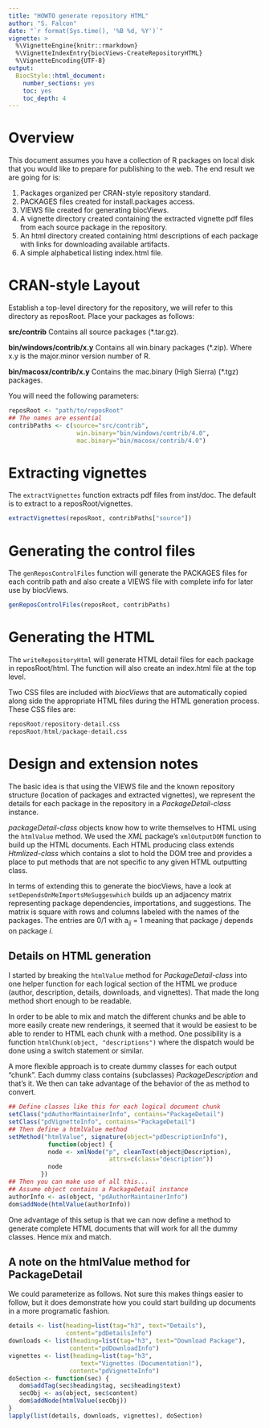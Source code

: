 ```yaml
---
title: "HOWTO generate repository HTML"
author: "S. Falcon"
date: "`r format(Sys.time(), '%B %d, %Y')`"
vignette: >
  %\VignetteEngine{knitr::rmarkdown}
  %\VignetteIndexEntry{biocViews-CreateRepositoryHTML}
  %\VignetteEncoding{UTF-8}
output:
  BiocStyle::html_document:
    number_sections: yes
    toc: yes
    toc_depth: 4
---
```


# Overview

This document assumes you have a collection of R packages on local disk that you
would like to prepare for publishing to the web. The end result we are going for 
is:

1. Packages organized per CRAN-style repository standard.
2. PACKAGES files created for install.packages access.
3. VIEWS file created for generating biocViews.
4. A vignette directory created containing the extracted vignette pdf files from 
   each source package in the repository.
5. An html directory created containing html descriptions of each package with 
   links for downloading available artifacts.
6. A simple alphabetical listing index.html file.

# CRAN-style Layout

Establish a top-level directory for the repository, we will refer to this 
directory as reposRoot. Place your packages as follows:

**src/contrib** Contains all source packages (*.tar.gz).

**bin/windows/contrib/x.y** Contains all win.binary packages (*.zip). Where x.y 
  is the major.minor version number of R.

**bin/macosx/contrib/x.y** Contains the mac.binary (High Sierra) (*.tgz) 
  packages.

You will need the following parameters:

```r
reposRoot <- "path/to/reposRoot"
## The names are essential
contribPaths <- c(source="src/contrib",
                   win.binary="bin/windows/contrib/4.0",
                   mac.binary="bin/macosx/contrib/4.0")
```

# Extracting vignettes

The `extractVignettes` function extracts pdf files from inst/doc. The default is 
to extract to a reposRoot/vignettes.

```r
extractVignettes(reposRoot, contribPaths["source"])
```

# Generating the control files

The `genReposControlFiles` function will generate the PACKAGES files for each 
contrib path and also create a VIEWS file with complete info for later use by 
biocViews.

```r
genReposControlFiles(reposRoot, contribPaths)
```

# Generating the HTML

The `writeRepositoryHtml` will generate HTML detail files for each package in 
reposRoot/html. The function will also create an index.html file at the top 
level.

Two CSS files are included with *biocViews* that are automatically copied along 
side the appropriate HTML files during the HTML generation process. These CSS 
files are:

```r
reposRoot/repository-detail.css
reposRoot/html/package-detail.css
```

#  Design and extension notes

The basic idea is that using the VIEWS file and the known repository structure 
(location of packages and extracted vignettes), we represent the details for 
each package in the repository in a *PackageDetail-class* instance.

*packageDetail-class* objects know how to write themselves to HTML using the 
`htmlValue` method. We used the *XML* package's `xmlOutputDOM` function to build 
up the HTML documents. Each HTML producing class extends *Htmlized-class* which 
contains a slot to hold the DOM tree and provides a place to put methods that 
are not specific to any given HTML outputting class.

In terms of extending this to generate the biocViews, have a look at 
`setDependsOnMeImportsMeSuggeswhich` builds up an adjacency matrix representing 
package dependencies, importations, and suggestions. The matrix is square with 
rows and columns labeled with the names of the packages. The entries are 0/1 
with a<sub>*ij*</sub> = 1 meaning that package *j* depends on package *i*.
    
##  Details on HTML generation

I started by breaking the `htmlValue` method for *PackageDetail-class* into one 
helper function for each logical section of the HTML we produce (author, 
description, details, downloads, and vignettes). That made the long method short 
enough to be readable.

In order to be able to mix and match the different chunks and be able to more 
easily create new renderings, it seemed that it would be easiest to be able to 
render to HTML each chunk with a method. One possibility is a function 
`htmlChunk(object, "descriptions")` where the dispatch would be done using a 
switch statement or similar.

A more flexible approach is to create dummy classes for each output "chunk". 
Each dummy class contains (subclasses) *PackageDescription* and that's it. We 
then can take advantage of the behavior of the as method to convert.

```r
## Define classes like this for each logical document chunk
setClass("pdAuthorMaintainerInfo", contains="PackageDetail")
setClass("pdVignetteInfo", contains="PackageDetail")
## Then define a htmlValue method
setMethod("htmlValue", signature(object="pdDescriptionInfo"),
           function(object) {
           node <- xmlNode("p", cleanText(object@Description),
                            attrs=c(class="description"))
           node
         })
## Then you can make use of all this...
## Assume object contains a PackageDetail instance
authorInfo <- as(object, "pdAuthorMaintainerInfo")
dom$addNode(htmlValue(authorInfo))
```

One advantage of this setup is that we can now define a method to generate 
complete HTML documents that will work for all the dummy classes. Hence mix and 
match.

## A note on the htmlValue method for PackageDetail

We could parameterize as follows. Not sure this makes things easier to follow, 
but it does demonstrate how you could start building up documents in a more 
programatic fashion.

```r
details <- list(heading=list(tag="h3", text="Details"),
                content="pdDetailsInfo")
downloads <- list(heading=list(tag="h3", text="Download Package"),
                 content="pdDownloadInfo")
vignettes <- list(heading=list(tag="h3",
                    text="Vignettes (Documentation)"),
                 content="pdVignetteInfo")
doSection <- function(sec) {
   dom$addTag(sec$heading$tag, sec$heading$text)
   secObj <- as(object, sec$content)
   dom$addNode(htmlValue(secObj))
}
lapply(list(details, downloads, vignettes), doSection)
```
